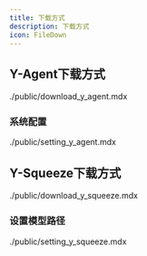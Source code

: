 ---
title: 下载方式
description: 下载方式
icon: FileDown 
---

## Y-Agent下载方式

<include>./public/download_y_agent.mdx</include>
### 系统配置
<include>./public/setting_y_agent.mdx</include>


## Y-Squeeze下载方式

<include>./public/download_y_squeeze.mdx</include>

### 设置模型路径

<include>./public/setting_y_squeeze.mdx</include>
